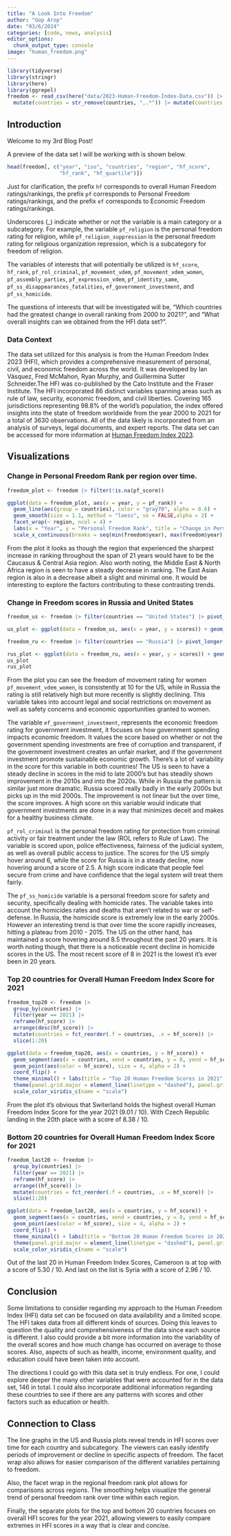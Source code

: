 ```yaml
---
title: "A Look Into Freedom"
author: "Gop Arop"
date: "03/6/2024"
categories: [code, news, analysis]
editor_options: 
  chunk_output_type: console
image: "human_freedom.png"
---
```

```r
library(tidyverse)
library(stringr)
library(here)
library(ggrepel)
freedom <- read_csv(here("data/2023-Human-Freedom-Index-Data.csv")) |>
  mutate(countries = str_remove(countries, ",.*")) |> mutate(countries = str_replace(countries, "Russian Federation", "Russia"))
```

## Introduction

Welcome to my 3rd Blog Post!

A preview of the data set I will be working with is shown below.

```r
head(freedom[, c("year", "iso", "countries", "region", "hf_score", 
                 "hf_rank", "hf_quartile")])
```

Just for clarification, the prefix `hf` corresponds to overall Human Freedom ratings/rankings, the prefix `pf` corresponds to Personal Freedom ratings/rankings, and the prefix `ef` corresponds to Economic Freedom ratings/rankings. 

Underscores (_) indicate whether or not the variable is a main category or a subcategory. For example, the variable `pf_religion` is the personal freedom rating for religion, while `pf_religion_suppression` is the personal freedom rating for religious organization repression, which is a subcategory for freedom of religion. 

The variables of interests that will potentially be utilized is `hf_score`, `hf_rank`, `pf_rol_criminal`, `pf_movement_vdem`, `pf_movement_vdem_women`, `pf_assembly_parties`, `pf_expression_vdem`, `pf_identity_same`, `pf_ss_disappearances_fatalities`,  `ef_government_investment`, and `pf_ss_homicide`.

The questions of interests that will be investigated will be, "Which countries had the greatest change in overall ranking from 2000 to 2021?", and "What overall insights can we obtained from the HFI data set?".

### Data Context

The data set utilized for this analysis is from the Human Freedom Index 2023 (HFI), which provides a comprehensive measurement of personal, civil, and economic freedom across the world. It was developed by Ian Vásquez, Fred McMahon, Ryan Murphy, and Guillermina Sutter Schneider.The HFI was co-published by the Cato Institute and the Fraser Institute. The HFI incorporated 86 distinct variables spanning areas such as rule of law, security, economic freedom, and civil liberties. Covering 165 jurisdictions representing 98.8% of the world's population, the index offered insights into the state of freedom worldwide from the year 2000 to 2021 for a total of 3630 observations. All of the data likely is incorporated from an analysis of surveys, legal documents, and expert reports. The data set can be accessed for more information at [Human Freedom Index 2023](https://www.cato.org/human-freedom-index/2023). 

## Visualizations

### Change in Personal Freedom Rank per region over time.
```r
freedom_plot <- freedom |> filter(!is.na(pf_score))

ggplot(data = freedom_plot, aes(x = year, y = pf_rank)) +
  geom_line(aes(group = countries), color = "gray70", alpha = 0.6) +
  geom_smooth(size = 1.1, method = "loess", se = FALSE,alpha = 2) +  
  facet_wrap(~ region, ncol = 4) +
  labs(x = "Year", y = "Personal Freedom Rank", title = "Change in Personal Freedom Rank by Region", subtitle = "Lower is Better!") +
  scale_x_continuous(breaks = seq(min(freedom$year), max(freedom$year), by = 5)) + theme_bw()

```

From the plot it looks as though the region that experienced the sharpest increase in ranking throughout the span of 21 years would have to be the Caucasus & Central Asia region. Also worth noting, the Middle East & North Africa region is seen to have a steady decrease in ranking. The East Asian region is also in a decrease albeit a slight and minimal one. It would be interesting to explore the factors contributing to these contrasting trends.


### Change in Freedom scores in Russia and United States
```r
freedom_us <- freedom |> filter(countries == "United States") |> pivot_longer(cols = c("pf_movement_vdem_women", "ef_government_investment","pf_rol_criminal","pf_ss_homicide"), names_to = "variables", values_to = "scores") |> relocate("scores", "variables") |> filter(!is.na(scores))

us_plot <- ggplot(data = freedom_us, aes(x = year, y = scores)) + geom_point() + geom_line() + facet_wrap(~variables,  ncol= 2) + theme_bw() + labs(title = "United States Freedom Scores", x = "Year", y = "Freedom Index Score", subtitle = "Higher is Better!")

```


```r
freedom_ru <- freedom |> filter(countries == "Russia") |> pivot_longer(cols = c("pf_movement_vdem_women", "ef_government_investment","pf_rol_criminal","pf_ss_homicide"), names_to = "variables", values_to = "scores") |> relocate("scores", "variables") |> filter(!is.na(scores))

rus_plot <- ggplot(data = freedom_ru, aes(x = year, y = scores)) + geom_point() + geom_line() + facet_wrap(~variables,  ncol= 2) + theme_bw() + labs(title = "Russian Freedom Scores", x = "Year", y = "Freedom Index Score",subtitle = "Higher is Better!")
us_plot
rus_plot
```

From the plot you can see the freedom of movement rating for women `pf_movement_vdem_women`, is consistently at 10 for the US, while in Russia the rating is still relatively high but more recently is slightly declining. This variable takes into account legal and social restrictions on movement as well as safety concerns and economic opportunities granted to women. 

The variable `ef_government_investment`, represents the economic freedom rating for government investment, it focuses on how government spending impacts economic freedom. It values the score based on whether or not the government spending investments are free of corruption and transparent, if the government investment creates an unfair market, and if the government investment promote sustainable economic growth. There's a lot of variability in the score for this variable in both countries! The US is seen to have a steady decline in scores in the mid to late 2000's but has steadily shown improvement in the 2010s and into the 2020s. While in Russia the pattern is similar just more dramatic. Russia scored really badly in the early 2000s but picks up in the mid 2000s. The improvement is not linear but the over time, the score improves. A high score on this variable would indicate that government investments are done in a way that minimizes deceit and makes for a healthy business climate.  

`pf_rol_criminal` is the personal freedom rating for protection from criminal activity or fair treatment under the law (ROL refers to Rule of Law). The variable is scored upon, police effectiveness, fairness of the judicial system, as well as overall public access to justice. The scores for the US simply hover around 6, while the score for Russia is in a steady decline, now hovering around a score of 2.5. A high score indicate that people feel secure from crime and have confidence that the legal system will treat them fairly. 

The `pf_ss_homicide` variable is a personal freedom score for safety and security, specifically dealing with homicide rates. The variable takes into account the homicides rates and deaths that aren't related to war or self-defense. In Russia, the homicide score is extremely low in the early 2000s. However an interesting trend is that over time the score rapidly increases, hitting a plateau from 2010 - 2015. The US on the other hand, has maintained a score hovering around 8.5 throughout the past 20 years. It is worth noting though, that there is a noticeable recent decline in homicide scores in the US. The most recent score of 8 in 2021 is the lowest it's ever been in 20 years. 

### Top 20 countries for Overall Human Freedom Index Score for 2021
```r
freedom_top20 <- freedom |>
  group_by(countries) |>
  filter(year == 2021) |>
  reframe(hf_score) |>
  arrange(desc(hf_score)) |>
  mutate(countries = fct_reorder(.f = countries, .x = hf_score)) |>
  slice(1:20)

ggplot(data = freedom_top20, aes(x = countries, y = hf_score)) + 
  geom_segment(aes(x = countries, xend = countries, y = 0, yend = hf_score, color = hf_score), linewidth = 1.5) +
  geom_point(aes(color = hf_score), size = 4, alpha = 2) +
  coord_flip() +
  theme_minimal() + labs(title = "Top 20 Human Freedom Scores in 2021", x = "Countries", y = "Human Freedom Score") + 
  theme(panel.grid.major = element_line(linetype = "dashed"), panel.grid.minor = element_blank()) +
  scale_color_viridis_c(name = "scale")

```

From the plot it's obvious that Switerland holds the highest overall Human Freedom Index Score for the year 2021 (9.01 / 10). With Czech Republic landing in the 20th place with a score of 8.38 / 10. 

### Bottom 20 countries for Overall Human Freedom Index Score for 2021
```r
freedom_last20 <- freedom |>
  group_by(countries) |>
  filter(year == 2021) |>
  reframe(hf_score) |>
  arrange((hf_score)) |>
  mutate(countries = fct_reorder(.f = countries, .x = hf_score)) |>
  slice(1:20)

ggplot(data = freedom_last20, aes(x = countries, y = hf_score)) + 
  geom_segment(aes(x = countries, xend = countries, y = 0, yend = hf_score, color = hf_score), linewidth = 1.5) +
  geom_point(aes(color = hf_score), size = 4, alpha = 2) +
  coord_flip() +
  theme_minimal() + labs(title = "Bottom 20 Human Freedom Scores in 2021", x = "Countries", y = "Human Freedom Score") + 
  theme(panel.grid.major = element_line(linetype = "dashed"), panel.grid.minor = element_blank()) +
  scale_color_viridis_c(name = "scale")
```

Out of the last 20 in Human Freedom Index Scores, Cameroon is at top with a score of 5.30 / 10. And last on the list is Syria with a score of 2.96 / 10. 

## Conclusion

Some limitations to consider regarding my approach to the Human Freedom Index (HFI) data set can be focused on data availability and a limited scope. The HFI takes data from all different kinds of sources. Doing this leaves to question the quality and comprehensiveness of the data since each source is different. I also could provide a bit more information into the variability of the overall scores and how much change has occurred on average to those scores. Also, aspects of such as health, income, environment quality, and education could have been taken into account. 

The directions I could go with this data set is truly endless. For one, I could explore deeper the many other variables that were accounted for in the data set, 146 in total. I could also incorporate additional information regarding these countries to see if there are any patterns with scores and other factors such as education or health. 

## Connection to Class

The line graphs in the US and Russia plots reveal trends in HFI scores over time for each country and subcategory. The viewers can easily identify periods of improvement or decline in specific aspects of freedom. The facet wrap also allows for easier comparison of the different variables pertaining to freedom. 

Also, the facet wrap in the regional freedom rank plot allows for comparisons across regions. The  smoothing helps visualize the general trend of personal freedom rank over time within each region.

Finally, the separate plots for the top and bottom 20 countries focuses on overall HFI scores for the year 2021, allowing viewers to easily compare extremes in HFI scores in a way that is clear and concise.


